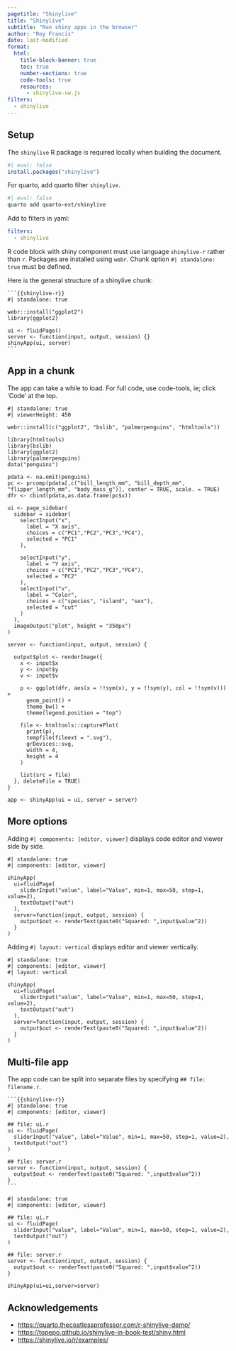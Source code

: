 ```yaml
---
pagetitle: "Shinylive"
title: "Shinylive"
subtitle: "Run shiny apps in the browser"
author: "Roy Francis"
date: last-modified
format:
  html:
    title-block-banner: true
    toc: true
    number-sections: true
    code-tools: true
    resources: 
      - shinylive-sw.js
filters:
  - shinylive
---
```


## Setup

The `shinylive` R package is required locally when building the document.

```r
#| eval: false
install.packages("shinylive")
```

For quarto, add quarto filter `shinylive`.

```bash
#| eval: false
quarto add quarto-ext/shinylive
```

Add to filters in yaml:

```yaml
filters:
  - shinylive
```

R code block with shiny component must use language `shinylive-r` rather than `r`. Packages are installed using `webr`. Chunk option `#| standalone: true` must be defined.

Here is the general structure of a shinylive chunk:

````
```{{shinylive-r}}
#| standalone: true

webr::install("ggplot2")
library(ggplot2)

ui <- fluidPage()
server <- function(input, output, session) {}
shinyApp(ui, server)
```
````

## App in a chunk

::: {.callout-note}
The app can take a while to load. For full code, use code-tools, ie; click 'Code' at the top.
:::

```shinylive-r
#| standalone: true
#| viewerHeight: 450

webr::install(c("ggplot2", "bslib", "palmerpenguins", "htmltools"))

library(htmltools)
library(bslib)
library(ggplot2)
library(palmerpenguins)
data("penguins")

pdata <- na.omit(penguins)
pc <- prcomp(pdata[,c("bill_length_mm", "bill_depth_mm", "flipper_length_mm", "body_mass_g")], center = TRUE, scale. = TRUE)
dfr <- cbind(pdata,as.data.frame(pc$x))

ui <- page_sidebar(
  sidebar = sidebar(
    selectInput("x",
      label = "X axis",
      choices = c("PC1","PC2","PC3","PC4"),
      selected = "PC1"
    ),

    selectInput("y",
      label = "Y axis",
      choices = c("PC1","PC2","PC3","PC4"),
      selected = "PC2"
    ),
    selectInput("v",
      label = "Color",
      choices = c("species", "island", "sex"),
      selected = "cut"
    )
  ),
  imageOutput("plot", height = "350px")
)

server <- function(input, output, session) {
  
  output$plot <- renderImage({
    x <- input$x
    y <- input$y
    v <- input$v
    
    p <- ggplot(dfr, aes(x = !!sym(x), y = !!sym(y), col = !!sym(v))) +
      geom_point() +
      theme_bw() + 
      theme(legend.position = "top")

    file <- htmltools::capturePlot(
      print(p), 
      tempfile(fileext = ".svg"),
      grDevices::svg,
      width = 4, 
      height = 4
    )
    
    list(src = file)
  }, deleteFile = TRUE)
}

app <- shinyApp(ui = ui, server = server)
```

## More options

Adding `#| components: [editor, viewer]` displays code editor and viewer side by side.

```shinylive-r
#| standalone: true
#| components: [editor, viewer]

shinyApp(
  ui=fluidPage(
    sliderInput("value", label="Value", min=1, max=50, step=1, value=2),
    textOutput("out")
  ),
  server=function(input, output, session) {
    output$out <- renderText(paste0("Squared: ",input$value^2))
  }
)
```

Adding `#| layout: vertical` displays editor and viewer vertically.

```shinylive-r
#| standalone: true
#| components: [editor, viewer]
#| layout: vertical

shinyApp(
  ui=fluidPage(
    sliderInput("value", label="Value", min=1, max=50, step=1, value=2),
    textOutput("out")
  ),
  server=function(input, output, session) {
    output$out <- renderText(paste0("Squared: ",input$value^2))
  }
)
```


## Multi-file app

The app code can be split into separate files by specifying `## file: filename.r`.

````
```{{shinylive-r}}
#| standalone: true
#| components: [editor, viewer]

## file: ui.r
ui <- fluidPage(
  sliderInput("value", label="Value", min=1, max=50, step=1, value=2),
  textOutput("out")
)

## file: server.r
server <- function(input, output, session) {
  output$out <- renderText(paste0("Squared: ",input$value^2))
}
```
````

```shinylive-r
#| standalone: true
#| components: [editor, viewer]

## file: ui.r
ui <- fluidPage(
  sliderInput("value", label="Value", min=1, max=50, step=1, value=2),
  textOutput("out")
)

## file: server.r
server <- function(input, output, session) {
  output$out <- renderText(paste0("Squared: ",input$value^2))
}

shinyApp(ui=ui,server=server)
```

## Acknowledgements

- <https://quarto.thecoatlessprofessor.com/r-shinylive-demo/>
- <https://topepo.github.io/shinylive-in-book-test/shiny.html>
- <https://shinylive.io/r/examples/>

